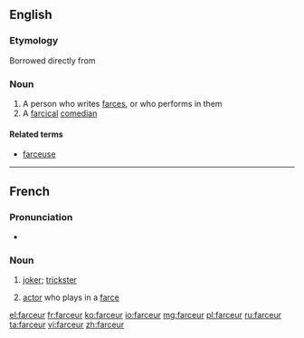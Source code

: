 ==English==

===Etymology===
Borrowed directly from {{etyl|fr|en}}

===Noun===
{{en-noun}}

# A person who writes [[farce]]s, or who performs in them
# A [[farcical]] [[comedian]]

====Related terms====
* [[farceuse]]

----

==French==

===Pronunciation===
* {{IPA|/faʁ.sœʁ/|lang=fr}}

===Noun===
{{fr-noun|m|f=farceuse}}

# [[joker]]; [[trickster]]
# {{context|dated|lang=fr}} [[actor]] who plays in a [[farce]]

[[el:farceur]]
[[fr:farceur]]
[[ko:farceur]]
[[io:farceur]]
[[mg:farceur]]
[[pl:farceur]]
[[ru:farceur]]
[[ta:farceur]]
[[vi:farceur]]
[[zh:farceur]]